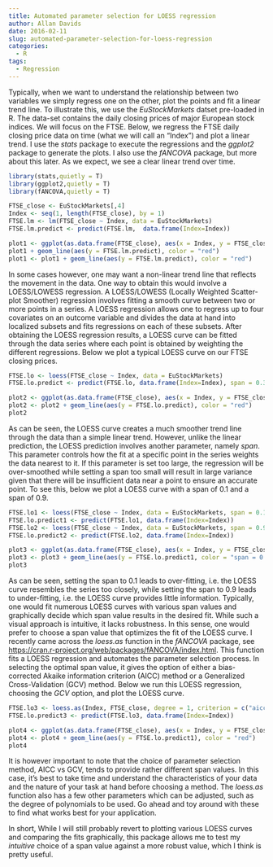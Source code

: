 ```yaml
---
title: Automated parameter selection for LOESS regression
author: Allan Davids
date: 2016-02-11
slug: automated-parameter-selection-for-loess-regression
categories:
  - R
tags:
  - Regression
---
```


Typically, when we want to understand the relationship between two variables we simply regress one on the other, plot the points and fit a linear trend line. To illustrate this, we use the *EuStockMarkets* datset pre-loaded in R. The data-set contains the daily closing prices of major European stock indices. We will focus on the FTSE. Below, we regress the FTSE daily closing price data on time (what we will call an "Index") and plot a linear trend. I use the *stats* package to execute the regressions and the *ggplot2* package to generate the plots. I also use the *fANCOVA* package, but more about this later. As we expect, we see a clear linear trend over time.


```r
library(stats,quietly = T)
library(ggplot2,quietly = T)
library(fANCOVA,quietly = T)
```

```r
FTSE_close <- EuStockMarkets[,4]
Index <- seq(1, length(FTSE_close), by = 1)
FTSE.lm <- lm(FTSE_close ~ Index, data = EuStockMarkets)
FTSE.lm.predict <- predict(FTSE.lm,  data.frame(Index=Index))
```

```r
plot1 <- ggplot(as.data.frame(FTSE_close), aes(x = Index, y = FTSE_close)) + geom_line()
plot1 + geom_line(aes(y = FTSE.lm.predict), color = "red")
plot1 <- plot1 + geom_line(aes(y = FTSE.lm.predict), color = "red")
```

In some cases however, one may want a non-linear trend line that reflects the movement in the data. One way to obtain this would involve a LOESS/LOWESS regression. A LOESS/LOWESS (Locally Weighted Scatter-plot Smoother) regression involves fitting a smooth curve between two or more points in a series. A LOESS regression allows one to regress up to four covariates on an outcome variable and divides the data at hand into localized subsets and fits regressions on each of these subsets. After obtaining the LOESS regression results, a LOESS curve can be fitted through the data series where each point is obtained by weighting the different regressions. Below we plot a typical LOESS curve on our FTSE closing prices. 

```r
FTSE.lo <- loess(FTSE_close ~ Index, data = EuStockMarkets)
FTSE.lo.predict <- predict(FTSE.lo, data.frame(Index=Index), span = 0.3)
```


```r
plot2 <- ggplot(as.data.frame(FTSE_close), aes(x = Index, y = FTSE_close)) + geom_line()
plot2 <- plot2 + geom_line(aes(y = FTSE.lo.predict), color = "red")
plot2
```

As can be seen, the LOESS curve creates a much smoother trend line through the data than a simple linear trend. However, unlike the linear prediction, the LOESS prediction involves another parameter, namely *span*. This parameter controls how the fit at a specific point in the series weights the data nearest to it. If this parameter is set too large, the regression will be over-smoothed while setting a span too small will result in large variance given that there will be insufficient data near a point to ensure an accurate point. To see this, below we plot a LOESS curve with a span of 0.1 and a span of 0.9.

```r
FTSE.lo1 <- loess(FTSE_close ~ Index, data = EuStockMarkets, span = 0.1)
FTSE.lo.predict1 <- predict(FTSE.lo1, data.frame(Index=Index))
FTSE.lo2 <- loess(FTSE_close ~ Index, data = EuStockMarkets, span = 0.9)
FTSE.lo.predict2 <- predict(FTSE.lo2, data.frame(Index=Index))
```


```r
plot3 <- ggplot(as.data.frame(FTSE_close), aes(x = Index, y = FTSE_close)) + geom_line()
plot3 <- plot3 + geom_line(aes(y = FTSE.lo.predict1, color = "span = 0.1")) + geom_line(aes(y = FTSE.lo.predict2, color = "span = 0.9")) + scale_colour_manual(name='',values=c('span = 0.1'='red','span = 0.9'='blue'))
plot3
```

As can be seen, setting the span to 0.1 leads to over-fitting, i.e. the LOESS curve resembles the series too closely, while setting the span to 0.9 leads to under-fitting, i.e. the LOESS curve provides little information. Typically, one would fit numerous LOESS curves with various span values and graphically decide which span value results in the desired fit. While such a visual approach is intuitive, it lacks robustness. In this sense, one would prefer to choose a span value that optimizes the fit of the LOESS curve. I recently came across the *loess.as* function in the *fANCOVA* package, see <https://cran.r-project.org/web/packages/fANCOVA/index.html>. This function fits a LOESS regression and automates the parameter selection process. In selecting the optimal span value, it gives the option of either a bias-corrected Akaike information criterion (AICC) method or a Generalized Cross-Validation (GCV) method. Below we run this LOESS regression, choosing the *GCV* option, and plot the LOESS curve.

```r
FTSE.lo3 <- loess.as(Index, FTSE_close, degree = 1, criterion = c("aicc", "gcv")[2], user.span = NULL, plot = F)
FTSE.lo.predict3 <- predict(FTSE.lo3, data.frame(Index=Index))
```

```r
plot4 <- ggplot(as.data.frame(FTSE_close), aes(x = Index, y = FTSE_close)) + geom_line()
plot4 <- plot4 + geom_line(aes(y = FTSE.lo.predict1), color = "red")
plot4
```

It is however important to note that the choice of parameter selection method, AICC vs GCV, tends to provide rather different span values. In this case, it's best to take time and understand the characteristics of your data and the nature of your task at hand before choosing a method. The *loess.as* function also has a few other parameters which can be adjusted, such as the degree of polynomials to be used. Go ahead and toy around with these to find what works best for your application. 

In short, While I will still probably revert to plotting various LOESS curves and comparing the fits graphically, this package allows me to test my *intuitive* choice of a span value against a more robust value, which I think is pretty useful.